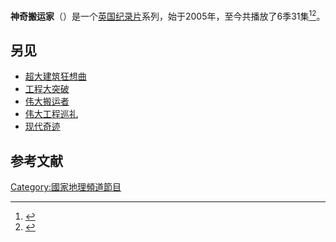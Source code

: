 {{Infobox television
| show_name            = Monster Moves<br>神奇搬运家
| image                = [[File:Monster_Moves_logo.png|250px]]
| caption              =
| show_name_2          = Mega Moves<ref name="AKA"/><br>Huge Moves<ref name="AKA"/><br>Impossible Moves<ref name="AKA">{{cite web|title="Huge Moves" (2005) - Release dates - Also Known As (AKA)|url=http://www.imdb.com/title/tt0450927/releaseinfo#akas|publisher=The Internet Movie Database|accessdate=10 October 2010|archive-date=2017-02-03|archive-url=https://web.archive.org/web/20170203015304/http://www.imdb.com/title/tt0450927/releaseinfo#akas|dead-url=no}}</ref>
| genre                = [[纪录片|纪录片]]
| format               =
| creator              =
| developer            =
| writer               =
| director             =
| creative_director    =
| voices               =
| narrated             =
| theme_music_composer = [[Daniel_Pemberton|Daniel Pemberton]]
| opentheme            =
| endtheme             =
| composer             =
| country              = [[英国|英国]]
| language             = [[英语|英语]]
| num_seasons          = 6
| num_episodes         = 31
| list_episodes        = 
| executive_producer   =
| producer             =
| editor               =
| location             =
| cinematography       =
| camera               =
| runtime              = 1小时（包括广告）
| company              = Windfall Films
| distributor          = [[Five_(TV_channel)|Five]]<br>[[国家地理频道|国家地理频道]]<br>[[Special_Broadcasting_Service|SBS]]
| channel              = <!-- or network -->
| picture_format       =
| audio_format         =
| first_run            =
| first_aired          = {{Start date|df=yes|2005|7|25}}
| last_aired           = 
| status               =
| preceded_by          =
| followed_by          =
| related              = [[超大建筑狂想曲|超大建筑狂想曲]]
| website              =
| production_website   = http://www.windfallfilms.com/show/1046/Monster+Moves+.aspx
}}

'''神奇搬运家'''（{{lang-en|Monster Moves}}）是一个[[英国|英国]][[纪录片|纪录片]]系列，始于2005年，至今共播放了6季31集<ref name="IMDb episode listing">{{cite web|title="Huge Moves" (2005) - Episode list|url=http://www.imdb.com/title/tt0450927/episodes|publisher=The Internet Movie Database|accessdate=10 October 2010|archive-date=2016-03-04|archive-url=https://web.archive.org/web/20160304061644/http://www.imdb.com/title/tt0450927/episodes|dead-url=no}}</ref><ref>{{Cite web |url=http://www.windfallfilms.com/show/1753/Monster-Moves-Season-5.aspx |title=存档副本 |access-date=2014-05-10 |archive-date=2020-02-18 |archive-url=https://web.archive.org/web/20200218075319/http://www.windfallfilms.com/show/1753/monster-moves-season-5.aspx |dead-url=no }}</ref>。

==另见==
* [[超大建筑狂想曲|超大建筑狂想曲]]
* [[工程大突破|工程大突破]]
* [[伟大搬运者|伟大搬运者]]
* [[伟大工程巡礼|伟大工程巡礼]]
* [[现代奇迹|现代奇迹]]

==参考文献==
{{Reflist|2}}

[[Category:國家地理頻道節目|Category:國家地理頻道節目]]